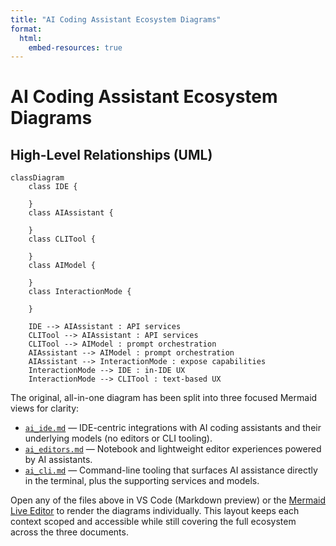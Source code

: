 ```yaml
---
title: "AI Coding Assistant Ecosystem Diagrams"
format:
  html:
    embed-resources: true
---
```


# AI Coding Assistant Ecosystem Diagrams

## High-Level Relationships (UML)

```mermaid
classDiagram
    class IDE {
       
    }
    class AIAssistant {
      
    }
    class CLITool {
       
    }
    class AIModel {
   
    }
    class InteractionMode {
    
    }

    IDE --> AIAssistant : API services
    CLITool --> AIAssistant : API services
    CLITool --> AIModel : prompt orchestration 
    AIAssistant --> AIModel : prompt orchestration
    AIAssistant --> InteractionMode : expose capabilities
    InteractionMode --> IDE : in-IDE UX
    InteractionMode --> CLITool : text-based UX
```

The original, all-in-one diagram has been split into three focused Mermaid views for clarity:

- [`ai_ide.md`](./ai_ide.md) — IDE-centric integrations with AI coding assistants and their underlying models (no editors or CLI tooling).
- [`ai_editors.md`](./ai_editors.md) — Notebook and lightweight editor experiences powered by AI assistants.
- [`ai_cli.md`](./ai_cli.md) — Command-line tooling that surfaces AI assistance directly in the terminal, plus the supporting services and models.

Open any of the files above in VS Code (Markdown preview) or the [Mermaid Live Editor](https://mermaid.live/) to render the diagrams individually. This layout keeps each context scoped and accessible while still covering the full ecosystem across the three documents.
